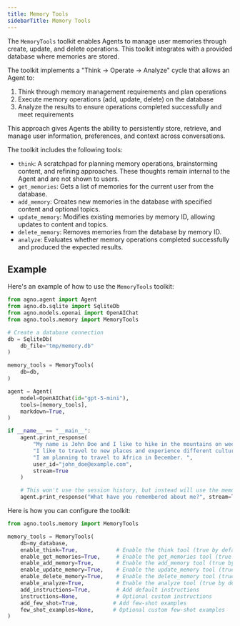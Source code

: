 ```yaml
---
title: Memory Tools
sidebarTitle: Memory Tools
---
```


The `MemoryTools` toolkit enables Agents to manage user memories through create, update, and delete operations. This toolkit integrates with a provided database where memories are stored.

The toolkit implements a "Think → Operate → Analyze" cycle that allows an Agent to:
1. Think through memory management requirements and plan operations
2. Execute memory operations (add, update, delete) on the database
3. Analyze the results to ensure operations completed successfully and meet requirements

This approach gives Agents the ability to persistently store, retrieve, and manage user information, preferences, and context across conversations.

The toolkit includes the following tools:

- `think`: A scratchpad for planning memory operations, brainstorming content, and refining approaches. These thoughts remain internal to the Agent and are not shown to users.
- `get_memories`: Gets a list of memories for the current user from the database.
- `add_memory`: Creates new memories in the database with specified content and optional topics.
- `update_memory`: Modifies existing memories by memory ID, allowing updates to content and topics.
- `delete_memory`: Removes memories from the database by memory ID.
- `analyze`: Evaluates whether memory operations completed successfully and produced the expected results.

## Example

Here's an example of how to use the `MemoryTools` toolkit:

```python
from agno.agent import Agent
from agno.db.sqlite import SqliteDb
from agno.models.openai import OpenAIChat
from agno.tools.memory import MemoryTools

# Create a database connection
db = SqliteDb(
    db_file="tmp/memory.db"
)

memory_tools = MemoryTools(
    db=db,
)

agent = Agent(
    model=OpenAIChat(id="gpt-5-mini"),
    tools=[memory_tools],
    markdown=True,
)

if __name__ == "__main__":
    agent.print_response(
        "My name is John Doe and I like to hike in the mountains on weekends. "
        "I like to travel to new places and experience different cultures. "
        "I am planning to travel to Africa in December. ",
        user_id="john_doe@example.com",
        stream=True
    )

    # This won't use the session history, but instead will use the memory tools to get the memories
    agent.print_response("What have you remembered about me?", stream=True, user_id="john_doe@example.com")
```


Here is how you can configure the toolkit:

```python
from agno.tools.memory import MemoryTools

memory_tools = MemoryTools(
    db=my_database,
    enable_think=True,            # Enable the think tool (true by default)
    enable_get_memories=True,     # Enable the get_memories tool (true by default)
    enable_add_memory=True,       # Enable the add_memory tool (true by default)
    enable_update_memory=True,    # Enable the update_memory tool (true by default)
    enable_delete_memory=True,    # Enable the delete_memory tool (true by default)
    enable_analyze=True,          # Enable the analyze tool (true by default)
    add_instructions=True,        # Add default instructions
    instructions=None,            # Optional custom instructions
    add_few_shot=True,           # Add few-shot examples
    few_shot_examples=None,      # Optional custom few-shot examples
)
```
